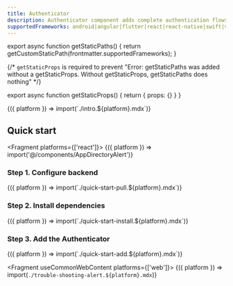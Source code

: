 ```yaml
---
title: Authenticator
description: Authenticator component adds complete authentication flows to your application with minimal boilerplate.
supportedFrameworks: android|angular|flutter|react|react-native|swift|vue
---
```




export async function getStaticPaths() {
  return getCustomStaticPath(frontmatter.supportedFrameworks);
}

{/*  `getStaticProps` is required to prevent "Error: getStaticPaths was added without a getStaticProps. Without getStaticProps, getStaticPaths does nothing" */}

export async function getStaticProps() {
  return { props: {} }
}

<DeveloperPreview />

<Fragment useCommonWebContent>
  {({ platform }) => import(`./intro.${platform}.mdx`)}
</Fragment>

## Quick start

<Fragment platforms={['react']}>
  {({ platform }) => import('@/components/AppDirectoryAlert')}
</Fragment>

### Step 1. Configure backend

<Fragment useCommonWebContent>
  {({ platform }) => import(`./quick-start-pull.${platform}.mdx`)}
</Fragment>

### Step 2. Install dependencies

<Fragment useCommonWebContent>
  {({ platform }) => import(`./quick-start-install.${platform}.mdx`)}
</Fragment>

### Step 3. Add the Authenticator

<Fragment useCommonWebContent>
  {({ platform }) => import(`./quick-start-add.${platform}.mdx`)}
</Fragment>

<Fragment useCommonWebContent platforms={['web']}>
  {({ platform }) => import(`./trouble-shooting-alert.${platform}.mdx`)}
</Fragment>

<NextSteps />
